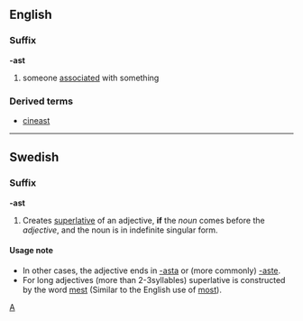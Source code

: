 ==English==
===Suffix===
'''-ast'''
#someone [[associated]] with something
===Derived terms===
*[[cineast]]

----

==Swedish==
===Suffix===
'''-ast'''

#Creates [[superlative]] of an adjective, '''if''' the ''noun'' comes before the ''adjective'', and the noun is in indefinite singular form. 

====Usage note====
*In other cases, the adjective ends in [[-asta]] or (more commonly) [[-aste]].
*For long adjectives (more than 2-3syllables) superlative is constructed by the word [[mest]] (Similar to the English use of [[most]]).

[[Category:English suffixes|A]]